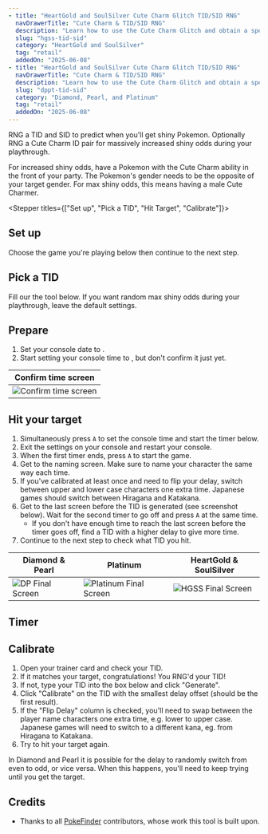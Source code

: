 ```yaml
---
- title: "HeartGold and SoulSilver Cute Charm Glitch TID/SID RNG"
  navDrawerTitle: "Cute Charm & TID/SID RNG"
  description: "Learn how to use the Cute Charm Glitch and obtain a specific Trainer ID (TID) and Secret ID (SID) combo on Retail for HeartGold and SoulSilver."
  slug: "hgss-tid-sid"
  category: "HeartGold and SoulSilver"
  tag: "retail"
  addedOn: "2025-06-08"
- title: "HeartGold and SoulSilver Cute Charm Glitch TID/SID RNG"
  navDrawerTitle: "Cute Charm & TID/SID RNG"
  description: "Learn how to use the Cute Charm Glitch and obtain a specific Trainer ID (TID) and Secret ID (SID) combo on Retail for HeartGold and SoulSilver."
  slug: "dppt-tid-sid"
  category: "Diamond, Pearl, and Platinum"
  tag: "retail"
  addedOn: "2025-06-08"
---
```


<Alert
  showIcon
  type="info"
  message="This guide is interactive and updates instructions based on your settings!"
/>

<Gist>
  RNG a TID and SID to predict when you'll get shiny Pokemon. Optionally RNG a
  Cute Charm ID pair for massively increased shiny odds during your playthrough.
</Gist>

For increased shiny odds, have a Pokemon with the Cute Charm ability in the front of your party. The Pokemon's gender needs to be the opposite of your target gender. For max shiny odds, this means having a male Cute Charmer.

<Stepper titles={["Set up", "Pick a TID", "Hit Target", "Calibrate"]}>

<Step step={0}>

## Set up

Choose the game you're playing below then continue to the next step.

<Gen4IdSetup />

</Step>

<Step step={1}>

## Pick a TID

Fill our the tool below. If you want random max shiny odds during your playthrough, leave the default settings.

<Id4Searcher />

</Step>

<Step step={2}>

## Prepare

1. Set your console date to **<Id4ConsoleSetDateString format="date" />**.
2. Start setting your console time to **<Id4ConsoleSetDateString format="time" />**, but don't confirm it just yet.

| Confirm time screen                                                    |
| ---------------------------------------------------------------------- |
| ![Confirm time screen](/images/HeartGold-SoulSilver/SetTimeScreen.jpg) |

## Hit your target

1. Simultaneously press `A` to set the console time and start the timer below.
2. Exit the settings on your console and restart your console.
3. When the first timer ends, press `A` to start the game.
4. Get to the naming screen. Make sure to name your character the same way each time.
5. If you've calibrated at least once and need to flip your delay, switch between upper and lower case characters one extra time. Japanese games should switch between Hiragana and Katakana.
6. Get to the last screen before the TID is generated (see screenshot below). Wait for the second timer to go off and press `A` at the same time.
   - If you don't have enough time to reach the last screen before the timer goes off, find a TID with a higher delay to give more time.
7. Continue to the next step to check what TID you hit.

| Diamond & Pearl                                                             | Platinum                                                                                | HeartGold & SoulSilver                                                    |
| --------------------------------------------------------------------------- | --------------------------------------------------------------------------------------- | ------------------------------------------------------------------------- |
| ![DP Final Screen](/images/Diamond-Pearl-Platinum/TID/DPTIDFinalScreen.png) | ![Platinum Final Screen](/images/Diamond-Pearl-Platinum/TID/PlatinumTIDFinalScreen.png) | ![HGSS Final Screen](/images/HeartGold-SoulSilver/HGSSTIDFinalScreen.png) |

## Timer

<Id4Timer />

</Step>

<Step step={3}>

## Calibrate

1. Open your trainer card and check your TID.
2. If it matches your target, congratulations! You RNG'd your TID!
3. If not, type your TID into the box below and click "Generate".
4. Click "Calibrate" on the TID with the smallest delay offset (should be the first result).
5. If the "Flip Delay" column is checked, you'll need to swap between the player name characters one extra time, e.g. lower to upper case. Japanese games will need to switch to a different kana, eg. from Hiragana to Katakana.
6. Try to hit your target again.

In Diamond and Pearl it is possible for the delay to randomly switch from even to odd, or vice versa. When this happens, you'll need to keep trying until you get the target.

<CalibrateId4 />

</Step>

</Stepper>

## Credits

- Thanks to all [PokeFinder](https://github.com/Admiral-Fish/PokeFinder) contributors, whose work this tool is built upon.

